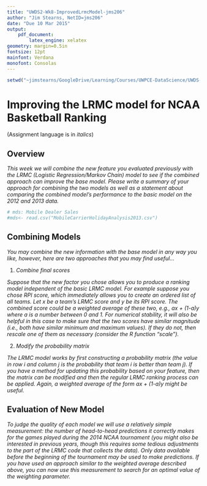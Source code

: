 ```yaml
---
title: "UWDS2-Wk8-ImprovedLrmcModel-jms206"
author: "Jim Stearns, NetID=jms206"
date: "Due 10 Mar 2015"
output: 
    pdf_document:
        latex_engine: xelatex
geometry: margin=0.5in
fontsize: 12pt
mainfont: Verdana
monofont: Consolas
---
```


```r
setwd("~jimstearns/GoogleDrive/Learning/Courses/UWPCE-DataScience/UWDS-Repo-JimStearns206/Course2_Methods/Week08")
```
# Improving the LRMC model for NCAA Basketball Ranking

(Assignment language is in _italics_)

## Overview
    
_This week we will combine the new feature you evaluated previously with the LRMC (Logistic Regression/Markov Chain) model to see if the combined approach can improve the base model.  Please write a summary of your approach for combining the two models as well as a statement about comparing the combined model’s performance to the basic model on the 2012 and 2013 data._
    
```r
# mds: Mobile Dealer Sales
#mds<- read.csv("MobileCarrierHolidayAnalysis2013.csv")

```

## Combining Models

_You may combine the new information with the base model in any way you like, however, here are two approaches that you may find useful…_

1.    _Combine final scores_

_Suppose that the new factor you chose allows you to produce a ranking model independent of the basic LRMC model. For example suppose you chose RPI score, which immediately allows you to create an ordered list of all teams. Let x be a team’s LRMC score and y be its RPI score. The combined score could be a weighted average of these two, e.g.,  a*x + (1-a)*y where a is a number between 0 and 1. For numerical stability, it will also be helpful in this case to make sure that the two scores have similar magnitude (i.e., both have similar minimum and maximum values). If they do not, then rescale one of them as necessary (consider the R function “scale”)._

2.	_Modify the probability matrix_

_The LRMC model works by first constructing a probability matrix (the value in row i and column j is the probability that team i is better than team j).  If you have a method for updating this probability based on your feature, then the matrix can be modified and then the regular LRMC ranking process can be applied. Again, a weighted average of the form a*x + (1-a)*y might be useful._

## Evaluation of New Model

_To judge the quality of each model we will use a relatively simple measurement: the number of head-to-head predictions it correctly makes for the games played during the 2014 NCAA tournament (you might also be interested in previous years, though this requires some tedious adjustments to the part of the LRMC code that collects the data). Only data available before the beginning of the tournament may be used to make predictions. If you have used an approach similar to the weighted average described above, you can now use this measurement to search for an optimal value of the weighting parameter._

